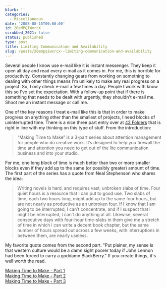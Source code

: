 ```yaml
---
blurb: ''
categories:
  - Miscellaneous
date: '2008-08-15T00:00:00'
id: 20eMPQIWxrcX
scrubbed_2021: false
status: published
type: post
title: Limiting Communication and Availability
slug: /posts/20empqiwxrcx--limiting-communication-and-availability
---
```


Several people I know use e-mail like it is instant messenger. They
keep it open all day and read every e-mail as it comes in. For me,
this is horrible for productivity. Constantly changing gears from
working on something to dealing with other things means I'm
unlikely to make any real progress on a project. So, I only check
e-mail a few times a day. People I work with know this so I've set
the expectation. With a follow-up point that if there is something
that needs to be dealt with urgently, they shouldn't e-mail me.
Shoot me an instant message or call me.

One of the key reasons I treat e-mail like this is that in order to
make progress on anything other than the smallest of projects, I
need blocks of uninterrupted time. There is a nice three part entry
over at [43 Folders](http://www.43folders.com/) that is right in
line with my thinking on this type of stuff. From the
introduction:

> “Making Time to Make” is a 3-part series about attention management
> for people who do creative work. It’s designed to help you firewall
> the time and attention you need to get out of the lite
> communication business and into your studio.

For me, one long block of time is much better than two or more
smaller blocks even if they add up to the same (or possibly
greater) amount of time. The first part of the series has a quote
from Neal Stephenson who shares the idea:

> Writing novels is hard, and requires vast, unbroken slabs of time.
> Four quiet hours is a resource that I can put to good use. Two
> slabs of time, each two hours long, might add up to the same four
> hours, but are not nearly as productive as an unbroken four. If I
> know that I am going to be interrupted, I can’t concentrate, and if
> I suspect that I might be interrupted, I can’t do anything at all.
> Likewise, several consecutive days with four-hour time-slabs in
> them give me a stretch of time in which I can write a decent book
> chapter, but the same number of hours spread out across a few
> weeks, with interruptions in between them, are nearly useless.

My favorite quote comes from the second part. "Put plainer, my
sense is that western culture would be a damn sight poorer today if
John Lennon had been forced to carry a goddamn BlackBerry." If you
create things, it's well worth the read.

[Making Time to Make - Part 1](http://www.43folders.com/2008/08/05/bad-correspondent)  
[Making Time to Make - Part 2](http://www.43folders.com/2008/08/06/your-real-job)  
[Making Time to Make - Part 3](http://www.43folders.com/2008/08/07/clear-line)
